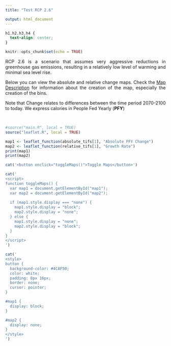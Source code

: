```yaml
---
title: "Test RCP 2.6"

output: html_document
---
```

<style>
body {
text-align: justify}
</style>

```css
h1,h2,h3,h4 {
  text-align: center;
}
```

```r
knitr::opts_chunk$set(echo = TRUE)
```


RCP 2.6 is a scenario that assumes very aggressive reductions in greenhouse gas emissions, resulting in a relatively low level of warming and minimal sea level rise.

Below you can view the absolute and relative change maps. Check the [Map Description](map_description.html) for information about the creation of the map, especially the creation of the bins.

Note that Change relates to differences between the time period 2070-2100 to today. We express calories in People Fed Yearly (**PFY**)

<br>

```r

#source("main.R", local = TRUE)
source("leaflet.R", local = TRUE)
```

```r
map1 <- leaflet_function(absolute_tifs[1], "Absolute PFY Change")
map2 <- leaflet_function(relative_tifs[1], "Growth Rate")
print(map1)
print(map2)
```

```r
cat('<button onclick="toggleMaps()">Toggle Maps</button>')

cat('
<script>
function toggleMaps() {
  var map1 = document.getElementById("map1");
  var map2 = document.getElementById("map2");
  
  if (map1.style.display === "none") {
    map1.style.display = "block";
    map2.style.display = "none";
  } else {
    map1.style.display = "none";
    map2.style.display = "block";
  }
}
</script>
')

cat('
<style>
button {
  background-color: #4CAF50;
  color: white;
  padding: 8px 16px;
  border: none;
  cursor: pointer;
}

#map1 {
  display: block;
}

#map2 {
  display: none;
}
</style>
')


``` 
